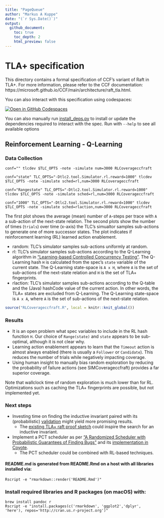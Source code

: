 ```yaml
---
title: "PageQueue"
author: "Markus A Kuppe"
date: "(`r Sys.Date()`)"
output: 
  github_document:
    toc: true
    toc_depth: 2
    html_preview: false
---
```


# TLA+ specification

This directory contains a formal specification of CCF's variant of Raft in TLA+. For more information, please refer to the CCF documentation: https://microsoft.github.io/CCF/main/architecture/raft_tla.html.

You can also interact with this specification using codespaces:

[![Open in GitHub Codespaces](https://github.com/codespaces/badge.svg)](https://github.com/codespaces/new?hide_repo_select=true&ref=main&repo=180112558&machine=xLargePremiumLinux&devcontainer_path=.devcontainer%2Ftlaplus%2Fdevcontainer.json&location=WestEurope)

You can also manually run [install_deps.py](install_deps.py) to install or update the dependencies required to interact with the spec. Run with `--help` to see all available options

## Reinforcement Learning - Q-Learning

### Data Collection

```shell
conf="" tlcdev $TLC_OPTS -note -simulate num=3000 RLCoverageccfraft

conf="state" TLC_OPTS="-Dtlc2.tool.Simulator.rl.reward=1000" tlcdev $TLC_OPTS -note -simulate sched=rl,num=3000 RLCoverageccfraft

conf="Rangestate" TLC_OPTS="-Dtlc2.tool.Simulator.rl.reward=1000" tlcdev $TLC_OPTS -note -simulate sched=rl,num=3000 RLCoverageccfraft

conf="1000" TLC_OPTS="-Dtlc2.tool.Simulator.rl.reward=1000" tlcdev $TLC_OPTS -note -simulate sched=rlaction,num=3000 RLCoverageccfraft
```

The first plot shows the average (mean) number of `A`-steps per trace with `A` a sub-action of the next-state relation.  The second plots show the number of times (`trials`) over time (x-axis) the TLC's simualtor samples sub-actions to generate one of more successor states.  The plot indicates if reinforcement learning (RL) learned action enablement.

- random: TLC's simulator samples sub-actions uniformly at random.
- rl: TLC's simulator samples sub-actions according to the Q-Learning algorithm in ["Learning-based Controlled Concurrency Testing"](https://www.microsoft.com/en-us/research/publication/learning-based-controlled-concurrency-testing/).  The Q-Learning hash `H` is calculated from the spec's `state` variable of the current state.  The Q-Learning state-space is `A x H`, where `A` is the set of sub-actions of the next-state relation and `H` is the set of TLA+ fingerprints.
- rlaction: TLC's simulator samples sub-actions according to the Q-table and the (Java) hashCode value of the current action.  In other words, the TLA+ states are excluded from Q-Learning.  The Q-Learning state-space is `A x A`, where `A` is the set of sub-actions of the next-state relation.

```r
source("RLCoverageccfraft.R", local = knitr::knit_global())
```

### Results

- It is an open problem what spec variables to include in the RL hash function `H`.  Our choice of `Range(state)` and `state` appears to be sub-optimal, although it is not clear why.
- Learning action enablement appears to learn that the `Timeout` action is almost always enabled (there is usually a `Follower` or `Candidate`). This reduces the number of trials while negatively impacting coverage.
- Using human insight to manually bias random exploration by reducing the probability of failure actions (see SIMCoverageccfraft) provides a far superior coverage.


Note that wallclock time of random exploration is much lower than for RL.  Optimizations such as caching the TLA+ fingerprints are possible, but not implemented yet.


### Next steps

- Investing time on finding the inductive invariant paired with its (probabilistic) [validation](https://lamport.azurewebsites.net/tla/inductive-invariant.pdf) might yield more promising results.
  -  The [existing TLA+ raft proof sketch](https://github.com/dricketts/raft.tla/blob/master/raft.tla) could inspire the search for an inductive invariant.
- Implement a PCT scheduler as per ["A Randomized Scheduler with Probabilistic Guarantees of Finding Bugs"](https://www.microsoft.com/en-us/research/wp-content/uploads/2016/02/asplos277-pct.pdf) and its [implementation in Coyote](https://github.com/microsoft/coyote/blob/main/Source/Core/Testing/Interleaving/PrioritizationStrategy.cs).
   - The PCT scheduler could be combined with RL-based techniques.

#### README.md is generated from README.Rmd on a host with all libraries installed via:
```shell
Rscript -e "rmarkdown::render('README.Rmd')"
```
### Install required libraries and R packages (on macOS) with:
```shell
brew install pandoc r
Rscript -e "install.packages(c('rmarkdown', 'ggplot2','dplyr', 'here'), repos='http://cran.us.r-project.org')"
```